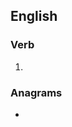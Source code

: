 ==English==

===Verb===
{{head|en|verb form}}

# {{en-third-person singular of|renumber}}

===Anagrams===
* {{anagrams|en|a=beemnrrsu|numberers}}